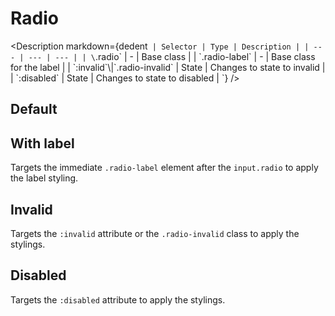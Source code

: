 
# Radio

<Description
  markdown={dedent`
    | Selector | Type | Description |
    | --- | --- | --- |
    | \`.radio\` | - | Base class |
    | \`.radio-label\` | - | Base class for the label |
    | \`:invalid\`\\|\`.radio-invalid\` | State | Changes to state to invalid |
    | \`:disabled\` | State | Changes to state to disabled |
  `}
/>

## Default

<Canvas>
  <Story id="components-radio--default" />
</Canvas>

## With label

Targets the immediate `.radio-label` element after the `input.radio` to apply the label styling.

<Canvas>
  <Story id="components-radio--with-label" />
</Canvas>

## Invalid

Targets the `:invalid` attribute or the `.radio-invalid` class to apply the stylings.

<Canvas>
  <Story id="components-radio--invalid" />
</Canvas>

## Disabled

Targets the `:disabled` attribute to apply the stylings.

<Canvas>
  <Story id="components-radio--disabled" />
</Canvas>
